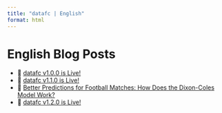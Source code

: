 ```yaml
---
title: "datafc | English"
format: html
---
```


# English Blog Posts

- 📄 [datafc v1.0.0 is Live!](post1/datafc-v100-is-live.qmd){target="_blank"}
- 📄 [datafc v1.1.0 is Live!](post2/datafc-v110-is-live.qmd){target="_blank"}
- 📄 [Better Predictions for Football Matches: How Does the Dixon-Coles Model Work?](post3/better-predictions-for-football-matches-how-does-the-dixon-coles-model-work.qmd){target="_blank"}
- 📄 [datafc v1.2.0 is Live!](post4/datafc-v120-is-live.qmd){target="_blank"}